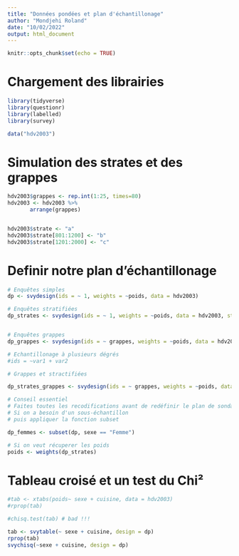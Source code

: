 ---
title: "Données pondées et plan d'échantillonage"
author: "Mondjehi Roland"
date: "10/02/2022"
output: html_document
---

```{r setup, include=FALSE, warning=FALSE, message=FALSE}
knitr::opts_chunk$set(echo = TRUE)
```

# Chargement des librairies

```{r}
library(tidyverse)
library(questionr)
library(labelled)
library(survey)

data("hdv2003")
```


# Simulation des strates et des grappes
```{r }
hdv2003$grappes <- rep.int(1:25, times=80)
hdv2003 <- hdv2003 %>% 
       arrange(grappes)


hdv2003$strate <- "a"
hdv2003$strate[801:1200] <- "b"
hdv2003$strate[1201:2000] <- "c"


```

# Definir notre plan d'échantillonage
```{r}
# Enquêtes simples
dp <- svydesign(ids = ~ 1, weights = ~poids, data = hdv2003)

# Enquêtes stratifiées
dp_strates <- svydesign(ids = ~ 1, weights = ~poids, data = hdv2003, strata = ~strate)


# Enquêtes grappes
dp_grappes <- svydesign(ids = ~ grappes, weights = ~poids, data = hdv2003)

# Echantillonage à plusieurs dégrés
#ids = ~var1 + var2

# Grappes et stractifiées

dp_strates_grappes <- svydesign(ids = ~ grappes, weights = ~poids, data = hdv2003, strata = ~strate)

```



```{r}

# Conseil essentiel
# Faites toutes les recodifications avant de redéfinir le plan de sondage
# Si on a besoin d'un sous-échantillon
# puis appliquer la fonction subset

dp_femmes <- subset(dp, sexe == "Femme")

# Si on veut récuperer les poids
poids <- weights(dp_strates)
```

# Tableau croisé et un test du Chi²
```{r}

#tab <- xtabs(poids~ sexe + cuisine, data = hdv2003)
#rprop(tab)

#chisq.test(tab) # bad !!!

tab <- svytable(~ sexe + cuisine, design = dp)
rprop(tab)
svychisq(~sexe + cuisine, design = dp)
```






























